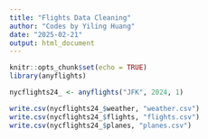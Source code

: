 ```yaml
---
title: "Flights Data Cleaning"
author: "Codes by Yiling Huang"
date: "2025-02-21"
output: html_document
---
```


```r
knitr::opts_chunk$set(echo = TRUE)
library(anyflights)
```

```r
nycflights24_ <- anyflights("JFK", 2024, 1)
```
```r
write.csv(nycflights24_$weather, "weather.csv")
write.csv(nycflights24_$flights, "flights.csv")
write.csv(nycflights24_$planes, "planes.csv")
```